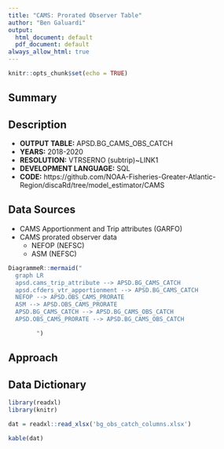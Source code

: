 ```yaml
---
title: "CAMS: Prorated Observer Table"
author: "Ben Galuardi"
output:
  html_document: default
  pdf_document: default
always_allow_html: true
---
```


```r
knitr::opts_chunk$set(echo = TRUE)
```

## Summary


## Description

- **OUTPUT TABLE:** APSD.BG_CAMS_OBS_CATCH
- **YEARS:** 2018-2020
- **RESOLUTION:** VTRSERNO (subtrip)~LINK1
- **DEVELOPMENT LANGUAGE:** SQL
- **CODE:** https://github.com/NOAA-Fisheries-Greater-Atlantic-Region/discaRd/tree/model_estimator/CAMS


## Data Sources
- CAMS Apportionment and Trip attributes (GARFO)
- CAMS prorated observer data
	+ NEFOP (NEFSC)
	+ ASM (NEFSC)

```r
DiagrammeR::mermaid("
  graph LR
  apsd.cams_trip_attribute --> APSD.BG_CAMS_CATCH
  apsd.cfders_vtr_apportionment --> APSD.BG_CAMS_CATCH
  NEFOP --> APSD.OBS_CAMS_PRORATE
  ASM --> APSD.OBS_CAMS_PRORATE
  APSD.BG_CAMS_CATCH --> APSD.BG_CAMS_OBS_CATCH
  APSD.OBS_CAMS_PRORATE --> APSD.BG_CAMS_OBS_CATCH

        ")
```
## Approach

<!-- Most of the data sources used to assign trip attributes do no require processing in the DMIS matching engine because they are range bound with a START_DATE and END_DATE.  Therefore linkage to the DMIS_TRIP_ID is achieved by identifying attribute records where the RECORD_LAND for the trip is between the START_DATE and END_DATE.  Due to the large number of source tables for trip attribute information, it was easiest to decompose these attributes into key-value pairs with START and END dates.  The result is a highly normalized intermediary table that can be unioned to other data sources formatted in the same way.  This approach allows for a modular design and make it easier to add trip attributes from different source tables in the future because they can simply be added to the key-value pair table.  After decomposing into key-values and associating with each DMIS_TRIP_ID, the output is rotated into a "flat" table where each row is a trip with the Oracle PIVOT function.  The final step then joins trip attributes that are matched in the CAMS matching engine by DMIS_TRIP_ID, these include VMS declaration code and Trip-Start-Hail exemptions. -->



## Data Dictionary

```r

library(readxl)
library(knitr)

dat = readxl::read_xlsx('bg_obs_catch_columns.xlsx')

kable(dat)

```

